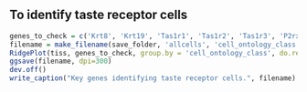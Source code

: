 
## To identify taste receptor cells
```r
genes_to_check = c('Krt8', 'Krt19', 'Tas1r1', 'Tas1r2', 'Tas1r3', 'P2rx7')
filename = make_filename(save_folder, 'allcells', 'cell_ontology_class', 'ridgeplot_taste-receptor')
RidgePlot(tiss, genes_to_check, group.by = 'cell_ontology_class', do.return=TRUE)
ggsave(filename, dpi=300)
dev.off()
write_caption("Key genes identifying taste receptor cells.", filename)
```

